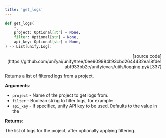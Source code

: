 ```yaml
---
title: 'get_logs'
---
```


```python
def get_logs(
    *,
    project: Optional[str] = None,
    filter: Optional[str] = None,
    api_key: Optional[str] = None,
) -> List[unify.Log]:
```

<p align="right">[source code](https://github.com/unifyai/unify/tree/0ee909984b93cbd2644432ea18fde1abf933bb2e/unify/evals/utils/logging.py#L337)</p>

Returns a list of filtered logs from a project.

**Arguments**:

- `project` - Name of the project to get logs from.
- `filter` - Boolean string to filter logs, for example:
- `api_key` - If specified, unify API key to be used. Defaults to the value in the



**Returns**:

The list of logs for the project, after optionally applying filtering.